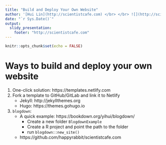 ```yaml
---
title: "Build and Deploy Your Own Website"
author: '[Hui Lin](http://scientistcafe.com) </br> </br> ![](http://scientistcafe.com/images/netlifylogo.png){width=15%}'
date: "`r Sys.Date()`"
output: 
  slidy_presentation: 
    footer: "http://scientistcafe.com"
---
```


```r
knitr::opts_chunk$set(echo = FALSE)
```

# Ways to build and deploy your own website

1. One-click solution: https://templates.netlify.com
2. Fork a template to GitHub/GitLab and link it to Netlify 
    - Jekyll: http://jekyllthemes.org
    - Hugo: https://themes.gohugo.io
3. `blogdown`: 
    - A quick example: https://bookdown.org/yihui/blogdown/
        - Create a new folder `BlogdownExample` 
        - Create a R project and point the path to the folder
        - run `blogdown::new_site()`
    - https://github.com/happyrabbit/scientistcafe.com
